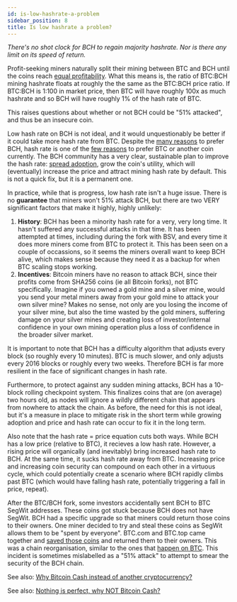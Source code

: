 ```yaml
---
id: is-low-hashrate-a-problem
sidebar_position: 8
title: Is low hashrate a problem?
---
```


_There's no shot clock for BCH to regain majority hashrate. Nor is there any limit on its speed of return._

Profit-seeking miners naturally split their mining between BTC and BCH until the coins reach [equal profitability](https://cash.coin.dance/blocks/profitability). What this means is, the ratio of BTC:BCH mining hashrate floats at roughly the the same as the BTC:BCH price ratio. If BTC:BCH is 1:100 in market price, then BTC will have roughly 100x as much hashrate and so BCH will have roughly 1% of the hash rate of BTC.

This raises questions about whether or not BCH could be "51% attacked", and thus be an insecure coin.

Low hash rate on BCH is not ideal, and it would unquestionably be better if it could take more hash rate from BTC. Despite the [many reasons](/faqs/BCH/why-bitcoin-cash) to prefer BCH, hash rate is one of the [few reasons](/faqs/BCH/why-not-bitcoin-cash) to prefer BTC or another coin currently. The BCH community has a very clear, sustainable plan to improve the hash rate: [spread adoption](/faqs/BCH/is-bch-spreading), grow the coin's utility, which will (eventually) increase the price and attract mining hash rate by default. This is not a quick fix, but it is a permanent one.

In practice, while that is progress, low hash rate isn't a huge issue. There is no **guarantee** that miners won't 51% attack BCH, but there are two VERY significant factors that make it highly, highly unlikely:

1. **History**: BCH has been a minority hash rate for a very, very long time. It hasn't suffered any successful attacks in that time. It has been attempted at times, including during the fork with BSV, and every time it does more miners come from BTC to protect it. This has been seen on a couple of occassions, so it seems the miners overall want to keep BCH alive, which makes sense because they need it as a backup for when BTC scaling stops working.
2. **Incentives**: Bitcoin miners have no reason to attack BCH, since their profits come from SHA256 coins (ie all Bitcoin forks), not BTC specifically. Imagine if you owned a gold mine and a silver mine, would you send your metal miners away from your gold mine to attack your own silver mine? Makes no sense, not only are you losing the income of your silver mine, but also the time wasted by the gold miners, suffering damage on your silver mines and creating loss of investor/internal confidence in your own mining operation plus a loss of confidence in the broader silver market.

It is important to note that BCH has a difficulty algorithm that adjusts every block (so roughly every 10 minutes). BTC is much slower, and only adjusts every 2016 blocks or roughly every two weeks. Therefore BCH is far more resilient in the face of significant changes in hash rate.

Furthermore, to protect against any sudden mining attacks, BCH has a 10-block rolling checkpoint system. This finalizes coins that are (on average) two hours old, as nodes will ignore a wildly different chain that appears from nowhere to attack the chain. As before, the need for this is not ideal, but it's a measure in place to mitigate risk in the short term while growing adoption and price and hash rate can occur to fix it in the long term.

Also note that the hash rate = price equation cuts both ways. While BCH has a low price (relative to BTC), it recieves a low hash rate. However, a rising price will organically (and inevitably) bring increased hash rate to BCH. At the same time, it sucks hash rate away from BTC. Increasing price and increasing coin security can compound on each other in a virtuous cycle, which could potentially create a scenario where BCH rapidly climbs past BTC (which would have falling hash rate, potentially triggering a fall in price, repeat).

After the BTC/BCH fork, some investors accidentally sent BCH to BTC SegWit addresses. These coins got stuck because BCH does not have SegWit. BCH had a specific upgrade so that miners could return those coins to their owners. One miner decided to try and steal these coins as SegWit allows them to be "spent by everyone". BTC.com and BTC.top came together and [saved those coins](https://blog.coinbase.com/a-deep-dive-into-the-recent-bch-hard-fork-incident-2ee14132f435) and returned them to their owners. This was a chain reorganisation, similar to the ones that [happen on BTC](https://www.coindesk.com/tech/2021/01/21/the-bitcoin-double-spend-that-never-happened/). This incident is sometimes mislabelled as a "51% attack" to attempt to smear the security of the BCH chain.

See also: [Why Bitcoin Cash instead of another cryptocurrency?](/faqs/BCH/why-bitcoin-cash)

See also: [Nothing is perfect, why NOT Bitcoin Cash?](/faqs/BCH/why-not-bitcoin-cash)
